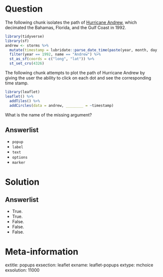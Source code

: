 Question
========

The following chunk isolates the path of [Hurricane Andrew](https://en.wikipedia.org/wiki/Hurricane_Andrew), which decimated the Bahamas, Florida, and the Gulf Coast in 1992. 

```r
library(tidyverse)
library(sf)
andrew <- storms %>%
  mutate(timestamp = lubridate::parse_date_time(paste(year, month, day, hour), "%Y %m %d %H")) %>%
  filter(year == 1992, name == "Andrew") %>%
  st_as_sf(coords = c("long", "lat")) %>%
  st_set_crs(4326)
```

The following chunk attempts to plot the path of Hurricane Andrew by giving the user the ability to click on each dot and see the corresponding time stamp. 

```r
library(leaflet)
leaflet() %>%
  addTiles() %>%
  addCircles(data = andrew, ________ = ~timestamp)
```

What is the name of the missing argument?

Answerlist
----------
* `popup`
* `label`
* `text`
* `options`
* `marker`


Solution
========

Answerlist
----------
* True.
* True.
* False. 
* False. 
* False. 


Meta-information
================
extitle: popups
exsection: leaflet
exname: leaflet-popups
extype: mchoice
exsolution: 11000
